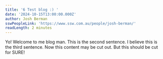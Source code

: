 ```yaml
---
title: '6 Test blog :) '
date: '2024-10-15T13:00:00.000Z'
author: Josh Berman
sswPeopleLink: 'https://www.ssw.com.au/people/josh-berman/'
readLength: 2 minutes
---
```


Yo! Welcome to me blog man. This is the second sentence. I believe this is the third sentence. Now this content may be cut out. But this should be cut for SURE!
